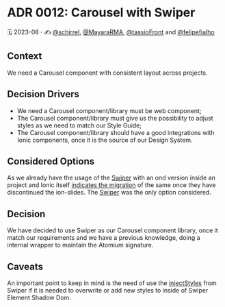 
<Meta title="Docs/Architecture Decision Records/ADR 0012: Carousel with Swiper" />

# ADR 0012: Carousel with Swiper

🗓️ 2023-08 · ✍️ [@schirrel](https://github.com/schirrel), [@MayaraRMA](https://github.com/MayaraRMA), [@tassioFront](https://github.com/tassioFront) and [@felipefialho](https://twitter.com/felipefialho_)

## Context

We need a Carousel component with consistent layout across projects.

## Decision Drivers

* We need a Carousel component/library must be web component;
* The Carousel component/library must give us the possibility to adjust styles as we need to match our Style Guide;
* The Carousel component/library should have a good integrations with Ionic components, once it is the source of our Design System.

## Considered Options

As we already have the usage of the [Swiper](https://swiperjs.com/) with an ond version inside an project and Ionic itself [indicates the migration](https://ionicframework.com/docs/v6/api/slides#migration) of the same once they have discontinued the ion-slides.
The [Swiper](https://swiperjs.com/) was the only option considered.

## Decision

We have decided to use Swiper as our Carousel component library, once it match our requirements and we have a previous knowledge, doing a internal wrapper to maintain the Atomium signature.

## Caveats

An important point to keep in mind is the need of use the [injectStyles](https://swiperjs.com/element#injecting-styles) from Swiper if it is needed to overwrite or add new styles to inside of Swiper Element Shadow Dom.
